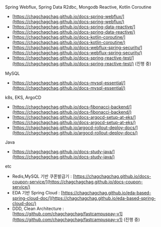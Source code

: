 
Spring Webflux, Spring Data R2dbc, Mongodb Reactive, Kotlin Coroutine

- [https://chagchagchag.github.io/docs-spring-webflux/](https://chagchagchag.github.io/docs-spring-webflux/)
- [https://chagchagchag.github.io/docs-spring-data-reactive/](https://chagchagchag.github.io/docs-spring-data-reactive/)
- [https://chagchagchag.github.io/docs-kotlin-coroutine/](https://chagchagchag.github.io/docs-kotlin-coroutine/)
- [https://chagchagchag.github.io/docs-webflux-spring-security/](https://chagchagchag.github.io/docs-webflux-spring-security/)
- [https://chagchagchag.github.io/docs-spring-reactive-test/](https://chagchagchag.github.io/docs-spring-reactive-test/) (진행 중)

MySQL

- [https://chagchagchag.github.io/docs-mysql-essential/](https://chagchagchag.github.io/docs-mysql-essential/)

k8s, EKS, ArgoCD

- [https://chagchagchag.github.io/docs-fibonacci-backend/](https://chagchagchag.github.io/docs-fibonacci-backend/)
- [https://chagchagchag.github.io/docs-argocd-setup-at-eks/](https://chagchagchag.github.io/docs-argocd-setup-at-eks/)
- [https://chagchagchag.github.io/argocd-rollout-deploy-docs/](https://chagchagchag.github.io/argocd-rollout-deploy-docs/)

Java

- [https://chagchagchag.github.io/docs-study-java/](https://chagchagchag.github.io/docs-study-java/)

etc

- Redis,MySQL 기반 쿠폰발급기 : [https://chagchagchag.github.io/docs-coupon-service/](https://chagchagchag.github.io/docs-coupon-service/)
- EDA 기반 Spring Cloud : [https://chagchagchag.github.io/eda-based-spring-cloud-doc/](https://chagchagchag.github.io/eda-based-spring-cloud-doc/)
- DDD, Clean Architecture : [https://github.com/chagchagchag/fastcampuspay-v1](https://github.com/chagchagchag/fastcampuspay-v1) (진행 중)

